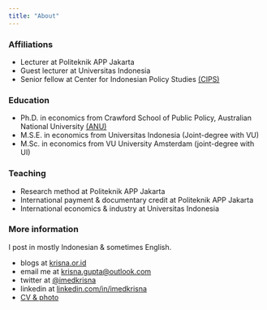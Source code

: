 ```yaml
---
title: "About"
---
```


### Affiliations


- Lecturer at Politeknik APP Jakarta
- Guest lecturer at Universitas Indonesia
- Senior fellow at Center for Indonesian Policy Studies [(CIPS)](https://www.cips-indonesia.org/about)

### Education

- Ph.D. in economics from Crawford School of Public Policy, Australian National University [(ANU)](https://crawford.anu.edu.au/people/phd/krisna-gupta)
- M.S.E. in economics from Universitas Indonesia (Joint-degree with VU)
- M.Sc. in economics from VU University Amsterdam (joint-degree with UI)

### Teaching

- Research method at Politeknik APP Jakarta
- International payment & documentary credit at Politeknik APP Jakarta
- International economics & industry at Universitas Indonesia

### More information

I post in mostly Indonesian & sometimes English.

- blogs at [krisna.or.id](https://www.krisna.or.id/)
- email me at [krisna.gupta@outlook.com](mailto:krisna.gupta@outlook.com)
- twitter at [@imedkrisna](https://twitter.com/imedkrisna)
- linkedin at [linkedin.com/in/imedkrisna](https://www.linkedin.com/in/imedkrisna/)
- [CV & photo](https://www.krisna.or.id/en/#CV)
